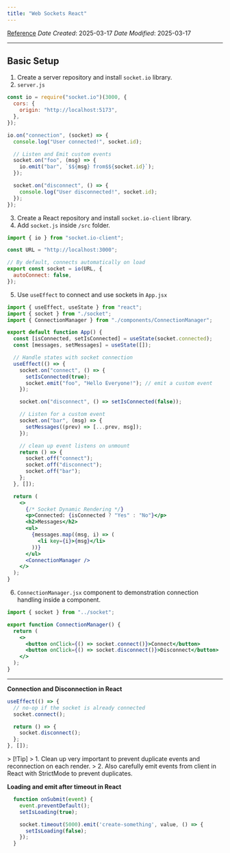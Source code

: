 ```yaml
---
title: "Web Sockets React"
---
```



[Reference](https://socket.io/how-to/use-with-react)
*Date Created*: 2025-03-17
*Date Modified*: 2025-03-17

---
## Basic Setup

1. Create a server repository and install `socket.io` library.
2. `server.js`
```js
const io = require("socket.io")(3000, {
  cors: {
    origin: "http://localhost:5173",
  },
});

io.on("connection", (socket) => {
  console.log("User connected!", socket.id);

  // Listen and Emit custom events
  socket.on("foo", (msg) => {
    io.emit("bar", `$${msg} from$${socket.id}`);
  });

  socket.on("disconnect", () => {
    console.log("User disconnected!", socket.id);
  });
});
```

3. Create a React repository and install `socket.io-client` library.
4. Add `socket.js` inside `/src` folder.
```js
import { io } from "socket.io-client";

const URL = "http://localhost:3000";

// By default, connects automatically on load
export const socket = io(URL, {
  autoConnect: false,
});
```

5. Use `useEffect` to connect and use sockets in `App.jsx`
```jsx
import { useEffect, useState } from "react";
import { socket } from "./socket";
import { ConnectionManager } from "./components/ConnectionManager";

export default function App() {
  const [isConnected, setIsConnected] = useState(socket.connected);
  const [messages, setMessages] = useState([]);

  // Handle states with socket connection
  useEffect(() => {
    socket.on("connect", () => {
      setIsConnected(true);
      socket.emit("foo", "Hello Everyone!"); // emit a custom event
    });

    socket.on("disconnect", () => setIsConnected(false));

    // Listen for a custom event
    socket.on("bar", (msg) => {
      setMessages((prev) => [...prev, msg]);
    });

    // clean up event listens on unmount
    return () => {
      socket.off("connect");
      socket.off("disconnect");
      socket.off("bar");
    };
  }, []);

  return (
    <>
      {/* Socket Dynamic Rendering */}
      <p>Connected: {isConnected ? "Yes" : "No"}</p>
      <h2>Messages</h2>
      <ul>
        {messages.map((msg, i) => (
          <li key={i}>{msg}</li>
        ))}
      </ul>
      <ConnectionManager />
    </>
  );
}
```

6. `ConnectionManager.jsx` component to demonstration connection handling inside a component.
```jsx
import { socket } from "../socket";

export function ConnectionManager() {
  return (
    <>
      <button onClick={() => socket.connect()}>Connect</button>
      <button onClick={() => socket.disconnect()}>Disconnect</button>
    </>
  );
}
```

---

**Connection and Disconnection in React**

```jsx
useEffect(() => {
  // no-op if the socket is already connected
  socket.connect();

  return () => {
    socket.disconnect();
  };
}, []);
```

&gt; [!Tip]
&gt; 1. Clean up very important to prevent duplicate events and reconnection on each render.
&gt; 2. Also carefully emit events from client in React with StrictMode to prevent duplicates.

**Loading and emit after timeout in React**

```jsx
  function onSubmit(event) {
    event.preventDefault();
    setIsLoading(true);

    socket.timeout(5000).emit('create-something', value, () => {
      setIsLoading(false);
    });
  }
```
